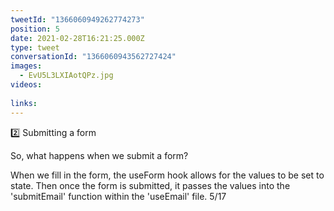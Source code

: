 ```yaml
---
tweetId: "1366060949262774273"
position: 5
date: 2021-02-28T16:21:25.000Z
type: tweet
conversationId: "1366060943562727424"
images:
  - EvU5L3LXIAotQPz.jpg
videos:
  
links:
---
```

2️⃣ Submitting a form

So, what happens when we submit a form?

When we fill in the form, the useForm hook allows for the values to be set to state. Then once the form is submitted, it passes the values into the 'submitEmail' function within the 'useEmail' file. 5/17
